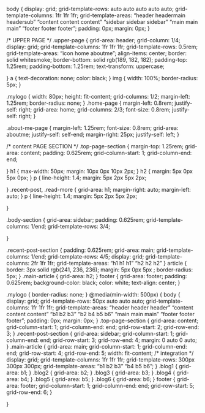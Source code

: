 body {
    display: grid;
    grid-template-rows: auto auto auto auto auto;
    grid-template-columns: 1fr 1fr 1fr;
    grid-template-areas: 
        "header headermain headersub"
        "content content content"
        "sidebar sidebar sidebar"
        "main main main"
        "footer footer footer";
    padding: 0px;
    margin: 0px;
}


/* UPPER PAGE */
.upper-page {
    grid-area: header;
    grid-column: 1/4;
    display: grid;
    grid-template-columns: 1fr 1fr 1fr;
    grid-template-rows: 0.5rem;
    grid-template-areas: 
        "icon home aboutme";
    align-items: center;
    border: solid whitesmoke;
    border-bottom: solid rgb(189, 182, 182);
    padding-top: 1.25rem;
    padding-bottom: 1.25rem;
    text-transform: uppercase;

} 
a {
    text-decoration: none;
    color: black;
}
img {
    width: 100%;
    border-radius: 5px;
}

.mylogo {
    width: 80px;
    height: fit-content;
    grid-columns: 1/2;
    margin-left: 1.25rem;
    border-radius: none;
}
.home-page {
    margin-left: 0.8rem;
    justify-self: right;
    grid-area: home;
    grid-columns: 2/3;
    font-size: 0.8rem;
    justify-self:  right;
}

.about-me-page {
    margin-left: 1.25rem;
    font-size: 0.8rem;
    grid-area: aboutme;
    justify-self: self-end;
    margin-right: 25px;
    justify-self: left;
}

/* content PAGE SECTION */
.top-page-section {
    margin-top: 1.25rem;
    grid-area: content;
    padding: 0.625rem;
    grid-column-start:  1;
    grid-column-end: end;

}
h1 {
    max-width: 50px;
    margin: 10px 0px 10px 2px;
}
h2 {
    margin: 5px 0px 5px 0px;
}
p {
    line-height: 1.4;
    margin: 5px 2px 5px 2px;

}
.recent-post, .read-more {
    grid-area: h1;
    margin-right: auto;
    margin-left: auto;
}
p {
    line-height: 1.4;
    margin: 5px 2px 5px 2px;

}

.body-section {
    grid-area: sidebar;
    padding: 0.625rem;
    grid-template-columns: 1/end;
    grid-template-rows: 3/4;

}

.recent-post-section {
    padding: 0.625rem;
    grid-area: main;
    grid-template-columns: 1/end;
    grid-template-rows: 4/5;
    display: grid;
    grid-template-columns: 2fr 1fr 1fr;
    grid-template-areas:
        "h1 h1 h1"
        "h2 h2 h2"
}
article {
    border: 3px solid rgb(241, 236, 236);
    margin: 5px 0px 5px ;
    border-radius: 5px;
}
.main-article {
    grid-area: h2;
}
footer {
    grid-area: footer;
    padding: 0.625rem;
    background-color: black;
    color: white;
    text-align: center;
}

.mylogo {
    border-radius: none;
}
@media(min-width: 500px) {
    body {
        display: grid;
        grid-template-rows: 50px auto  auto auto;
        grid-template-columns: 1fr 1fr 1fr;
        grid-template-areas: 
            "header header header"
            "content content content"
            "b1 b2 b3"
            "b2 b4 b5 b6"
            "main main main"
            "footer footer footer";
        padding: 0px;
        margin: 0px;
    }
    .top-page-section {
        grid-area: content;
        grid-column-start: 1;
        grid-column-end: end;
        grid-row-start: 2;
        grid-row-end: 3;
    }
    .recent-post-section {
        grid-area: sidebar;
        grid-column-start: 1;
        grid-column-end: end;
        grid-row-start: 3;
        grid-row-end: 4;
        margin: 0 auto 0 auto;
    }
    .main-article {
        grid-area: main;
        grid-column-start: 1;
        grid-column-end: end;
        grid-row-start: 4;
        grid-row-end: 5;
        width: fit-content;
        /* integration */
        display: grid;
        grid-template-columns: 1fr 1fr 1fr;
        grid-template-rows: 300px 300px 300px;
        grid-template-areas: 
            "b1 b2 b3"
            "b4 b5 b6";
    }
    .blog1 {
        grid-area: b1;
    }
    .blog2 {
        grid-area: b2;
    }
    .blog3 {
        grid-area: b3;
    } 
    .blog4 {
        grid-area: b4;
    }
    .blog5 {
        grid-area: b5;
    }
    .blog6 {
        grid-area: b6;
    }
    footer {
        grid-area: footer;
        grid-column-start: 1;
        grid-column-end: end;
        grid-row-start: 5;
        grid-row-end: 6;
    }


}